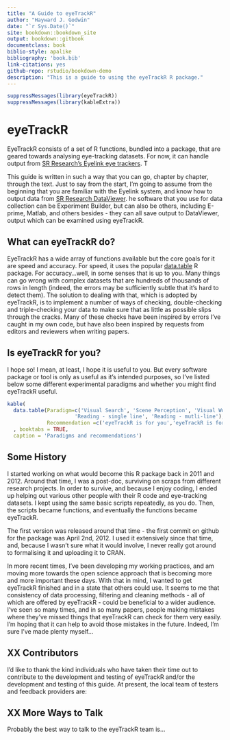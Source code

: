 ```yaml
--- 
title: "A Guide to eyeTrackR"
author: "Hayward J. Godwin"
date: "`r Sys.Date()`"
site: bookdown::bookdown_site
output: bookdown::gitbook
documentclass: book
biblio-style: apalike
bibliography: 'book.bib'
link-citations: yes
github-repo: rstudio/bookdown-demo
description: "This is a guide to using the eyeTrackR R package."
---
```



```r
suppressMessages(library(eyeTrackR))
suppressMessages(library(kableExtra))
```

# eyeTrackR {#index}

EyeTrackR consists of a set of R functions, bundled into a package, that are geared towards analysing eye-tracking datasets. For now, it can handle output from [SR Research's Eyelink eye trackers](https://www.sr-research.com/). T

This guide is written in such a way that you can go, chapter by chapter, through the text. Just to say from the start, I'm going to assume from the beginning that you are familiar with the Eyelink system, and know how to output data from [SR Research DataViewer](https://www.sr-research.com/data-viewer/). he software that you use for data collection can be Experiment Builder, but can also be others, including E-prime, Matlab, and others besides - they can all save output to DataViewer, output which can be examined using eyeTrackR.

## What can eyeTrackR do?

EyeTrackR has a wide array of functions available but the core goals for it are speed and accuracy. For speed, it uses the popular [data.table](https://cran.r-project.org/web/packages/data.table/vignettes/datatable-intro.html) R package. For accuracy...well, in some senses that is up to you. Many things can go wrong with complex datasets that are hundreds of thousands of rows in length (indeed, the errors may be sufficiently subtle that it's hard to detect them). The solution to dealing with that, which is adopted by eyeTrackR, is to implement a number of ways of checking, double-checking and triple-checking your data to make sure that as little as possible slips through the cracks. Many of these checks have been inspired by errors I've caught in my own code, but have also been inspired by requests from editors and reviewers when writing papers.

## Is eyeTrackR for you?

I hope so! I mean, at least, I hope it is useful to you. But every software package or tool is only as useful as it's intended purposes, so I've listed below some different experimental paradigms and whether you might find eyeTrackR useful.

```r
kable(
  data.table(Paradigm=c('Visual Search', 'Scene Perception', 'Visual World', 'Oculomotor Control (e.g.,   antisaccade tasks)', 'Pupillometry', 
                      'Reading - single line', 'Reading - mutli-line'),
             Recommendation =c('eyeTrackR is for you','eyeTrackR is for you','eyeTrackR is for you', 'eyeTrackR is for you','eyeTrackR is for you, though you will be spending most of your time working on the sample reports rather than the fixation reports.', 'You will want to use the [popEYE](https://github.com/sascha2schroeder/popEye/) R package by Sascha Schroeder for this.', 'You will want to use [popEYE](https://github.com/sascha2schroeder/popEye/) for this as well, but I have used eyeTrackR to examine multi-line text experiments as well.'))
  , booktabs = TRUE, 
  caption = 'Paradigms and recommendations')

```

## Some History

I started working on what would become this R package back in 2011 and 2012. Around that time, I was a post-doc, surviving on scraps from different research projects. In order to survive, and because I enjoy coding, I ended up helping out various other people with their R code and eye-tracking datasets. I kept using the same basic scripts repeatedly, as you do. Then, the scripts became functions, and eventually the functions became eyeTrackR. 

The first version was released around that time - the first commit on github for the package was April 2nd, 2012. I used it extensively since that time, and, because I wasn't sure what it would involve, I never really got around to formalising it and uploading it to CRAN.

In more recent times, I've been developing my working practices, and am moving more towards the open science approach that is becoming more and more important these days. With that in mind, I wanted to get eyeTrackR finished and in a state that others could use. It seems to me that consistency of data processing, filtering and cleaning methods - all of which are offered by eyeTrackR - could be beneficial to a wider audience. I've seen so many times, and in so many papers, people making mistakes where they've missed things that eyeTrackR can check for them very easily. I'm hoping that it can help to avoid those mistakes in the future. Indeed, I'm sure I've made plenty myself...

## XX Contributors

I'd like to thank the kind individuals who have taken their time out to contribute to the development and testing of eyeTrackR and/or the development and testing of this guide. At present, the local team of testers and feedback providers are:

## XX More Ways to Talk

Probably the best way to talk to the eyeTrackR team is...

